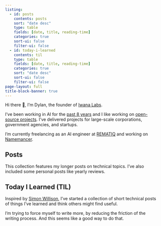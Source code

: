 ```yaml
---
listing:
  - id: posts 
    contents: posts
    sort: "date desc"
    type: table 
    fields: [date, title, reading-time]
    categories: true 
    sort-ui: false 
    filter-ui: false 
  - id: today-i-learned 
    contents: til
    type: table 
    fields: [date, title, reading-time]
    categories: true
    sort: "date desc"
    sort-ui: false
    filter-ui: false
page-layout: full
title-block-banner: true
---
```


Hi there 👋, I'm Dylan, the founder of [Iwana Labs](https://iwanalabs.com).

I've been working in AI for the [past 8 years](https://linkedin.com/in/dylanjcastillo) and I like working on [open-source projects](https://github.com/dylanjcastillo). I've delivered projects for large-scale corporations, government agencies, and startups. 

I'm currently freelancing as an AI engineer at [REMATIQ](https://rematiq.com) and working on [Namemancer](https://namemancer.com).

## Posts

This collection features my longer posts on technical topics. I've also included some personal posts like yearly reviews.

:::{#posts}
:::

## Today I Learned (TIL)

Inspired by [Simon Willison](https://til.simonwillison.net/), I've started a collection of short technical posts of things I've learned and think others might find useful.

I'm trying to force myself to write more, by reducing the friction of the writing process. And this seems like a good way to do that.

:::{#today-i-learned}
:::
